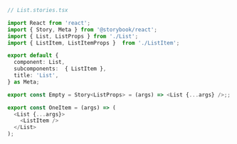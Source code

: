 ```ts
// List.stories.tsx

import React from 'react';
import { Story, Meta } from '@storybook/react';
import { List, ListProps } from './List';
import { ListItem, ListItemProps }  from './ListItem';

export default {
  component: List,
  subcomponents:  { ListItem },
  title: 'List',
} as Meta;

export const Empty = Story<ListProps> = (args) => <List {...args} />;;

export const OneItem = (args) => (
  <List {...args}>
    <ListItem />
  </List>
);
```
